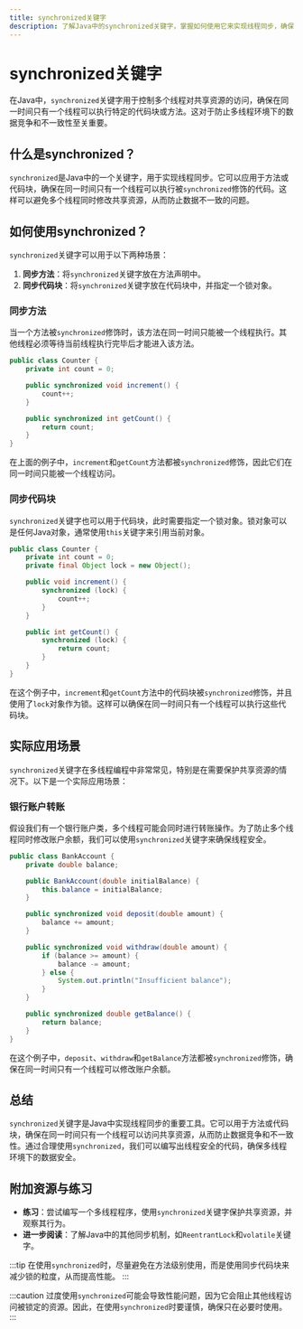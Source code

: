 ```yaml
---
title: synchronized关键字
description: 了解Java中的synchronized关键字，掌握如何使用它来实现线程同步，确保多线程环境下的数据安全。
---
```


# synchronized关键字

在Java中，`synchronized`关键字用于控制多个线程对共享资源的访问，确保在同一时间只有一个线程可以执行特定的代码块或方法。这对于防止多线程环境下的数据竞争和不一致性至关重要。

## 什么是synchronized？

`synchronized`是Java中的一个关键字，用于实现线程同步。它可以应用于方法或代码块，确保在同一时间只有一个线程可以执行被`synchronized`修饰的代码。这样可以避免多个线程同时修改共享资源，从而防止数据不一致的问题。

## 如何使用synchronized？

`synchronized`关键字可以用于以下两种场景：

1. **同步方法**：将`synchronized`关键字放在方法声明中。
2. **同步代码块**：将`synchronized`关键字放在代码块中，并指定一个锁对象。

### 同步方法

当一个方法被`synchronized`修饰时，该方法在同一时间只能被一个线程执行。其他线程必须等待当前线程执行完毕后才能进入该方法。

```java
public class Counter {
    private int count = 0;

    public synchronized void increment() {
        count++;
    }

    public synchronized int getCount() {
        return count;
    }
}
```

在上面的例子中，`increment`和`getCount`方法都被`synchronized`修饰，因此它们在同一时间只能被一个线程访问。

### 同步代码块

`synchronized`关键字也可以用于代码块，此时需要指定一个锁对象。锁对象可以是任何Java对象，通常使用`this`关键字来引用当前对象。

```java
public class Counter {
    private int count = 0;
    private final Object lock = new Object();

    public void increment() {
        synchronized (lock) {
            count++;
        }
    }

    public int getCount() {
        synchronized (lock) {
            return count;
        }
    }
}
```

在这个例子中，`increment`和`getCount`方法中的代码块被`synchronized`修饰，并且使用了`lock`对象作为锁。这样可以确保在同一时间只有一个线程可以执行这些代码块。

## 实际应用场景

`synchronized`关键字在多线程编程中非常常见，特别是在需要保护共享资源的情况下。以下是一个实际应用场景：

### 银行账户转账

假设我们有一个银行账户类，多个线程可能会同时进行转账操作。为了防止多个线程同时修改账户余额，我们可以使用`synchronized`关键字来确保线程安全。

```java
public class BankAccount {
    private double balance;

    public BankAccount(double initialBalance) {
        this.balance = initialBalance;
    }

    public synchronized void deposit(double amount) {
        balance += amount;
    }

    public synchronized void withdraw(double amount) {
        if (balance >= amount) {
            balance -= amount;
        } else {
            System.out.println("Insufficient balance");
        }
    }

    public synchronized double getBalance() {
        return balance;
    }
}
```

在这个例子中，`deposit`、`withdraw`和`getBalance`方法都被`synchronized`修饰，确保在同一时间只有一个线程可以修改账户余额。

## 总结

`synchronized`关键字是Java中实现线程同步的重要工具。它可以用于方法或代码块，确保在同一时间只有一个线程可以访问共享资源，从而防止数据竞争和不一致性。通过合理使用`synchronized`，我们可以编写出线程安全的代码，确保多线程环境下的数据安全。

## 附加资源与练习

- **练习**：尝试编写一个多线程程序，使用`synchronized`关键字保护共享资源，并观察其行为。
- **进一步阅读**：了解Java中的其他同步机制，如`ReentrantLock`和`volatile`关键字。

:::tip
在使用`synchronized`时，尽量避免在方法级别使用，而是使用同步代码块来减少锁的粒度，从而提高性能。
:::

:::caution
过度使用`synchronized`可能会导致性能问题，因为它会阻止其他线程访问被锁定的资源。因此，在使用`synchronized`时要谨慎，确保只在必要时使用。
:::